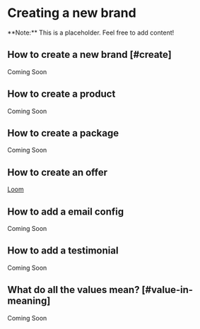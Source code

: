 
# Creating a new brand

<Callout type="info" emoji="🗿">
**Note:** This is a placeholder. Feel free to add content!
</Callout>

## How to create a new brand [#create]

Coming Soon

## How to create a product

Coming Soon

## How to create a package

Coming Soon

## How to create an offer

[Loom](https://www.loom.com/share/eb4a1f46455c491383ecdda99d0dad24?sid=87719dd3-1c7b-4ccb-81a7-ea86c17e6c67)

## How to add a email config

Coming Soon

## How to add a testimonial

Coming Soon

## What do all the values mean? [#value-in-meaning]

Coming Soon
